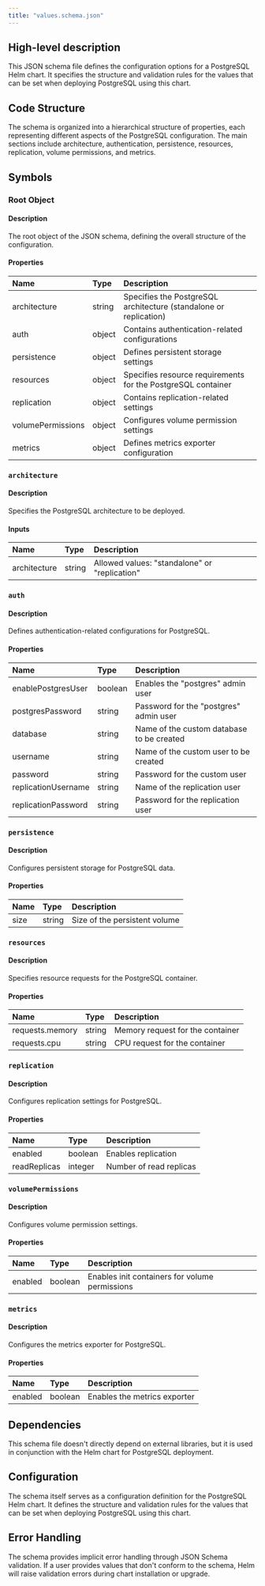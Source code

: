 ```yaml
---
title: "values.schema.json"
---
```


## High-level description
This JSON schema file defines the configuration options for a PostgreSQL Helm chart. It specifies the structure and validation rules for the values that can be set when deploying PostgreSQL using this chart.

## Code Structure
The schema is organized into a hierarchical structure of properties, each representing different aspects of the PostgreSQL configuration. The main sections include architecture, authentication, persistence, resources, replication, volume permissions, and metrics.

## Symbols

### Root Object
#### Description
The root object of the JSON schema, defining the overall structure of the configuration.

#### Properties
| Name | Type | Description |
|:-----|:-----|:------------|
| architecture | string | Specifies the PostgreSQL architecture (standalone or replication) |
| auth | object | Contains authentication-related configurations |
| persistence | object | Defines persistent storage settings |
| resources | object | Specifies resource requirements for the PostgreSQL container |
| replication | object | Contains replication-related settings |
| volumePermissions | object | Configures volume permission settings |
| metrics | object | Defines metrics exporter configuration |

### `architecture`
#### Description
Specifies the PostgreSQL architecture to be deployed.

#### Inputs
| Name | Type | Description |
|:-----|:-----|:------------|
| architecture | string | Allowed values: "standalone" or "replication" |

### `auth`
#### Description
Defines authentication-related configurations for PostgreSQL.

#### Properties
| Name | Type | Description |
|:-----|:-----|:------------|
| enablePostgresUser | boolean | Enables the "postgres" admin user |
| postgresPassword | string | Password for the "postgres" admin user |
| database | string | Name of the custom database to be created |
| username | string | Name of the custom user to be created |
| password | string | Password for the custom user |
| replicationUsername | string | Name of the replication user |
| replicationPassword | string | Password for the replication user |

### `persistence`
#### Description
Configures persistent storage for PostgreSQL data.

#### Properties
| Name | Type | Description |
|:-----|:-----|:------------|
| size | string | Size of the persistent volume |

### `resources`
#### Description
Specifies resource requests for the PostgreSQL container.

#### Properties
| Name | Type | Description |
|:-----|:-----|:------------|
| requests.memory | string | Memory request for the container |
| requests.cpu | string | CPU request for the container |

### `replication`
#### Description
Configures replication settings for PostgreSQL.

#### Properties
| Name | Type | Description |
|:-----|:-----|:------------|
| enabled | boolean | Enables replication |
| readReplicas | integer | Number of read replicas |

### `volumePermissions`
#### Description
Configures volume permission settings.

#### Properties
| Name | Type | Description |
|:-----|:-----|:------------|
| enabled | boolean | Enables init containers for volume permissions |

### `metrics`
#### Description
Configures the metrics exporter for PostgreSQL.

#### Properties
| Name | Type | Description |
|:-----|:-----|:------------|
| enabled | boolean | Enables the metrics exporter |

## Dependencies
This schema file doesn't directly depend on external libraries, but it is used in conjunction with the Helm chart for PostgreSQL deployment.

## Configuration
The schema itself serves as a configuration definition for the PostgreSQL Helm chart. It defines the structure and validation rules for the values that can be set when deploying PostgreSQL using this chart.

## Error Handling
The schema provides implicit error handling through JSON Schema validation. If a user provides values that don't conform to the schema, Helm will raise validation errors during chart installation or upgrade.